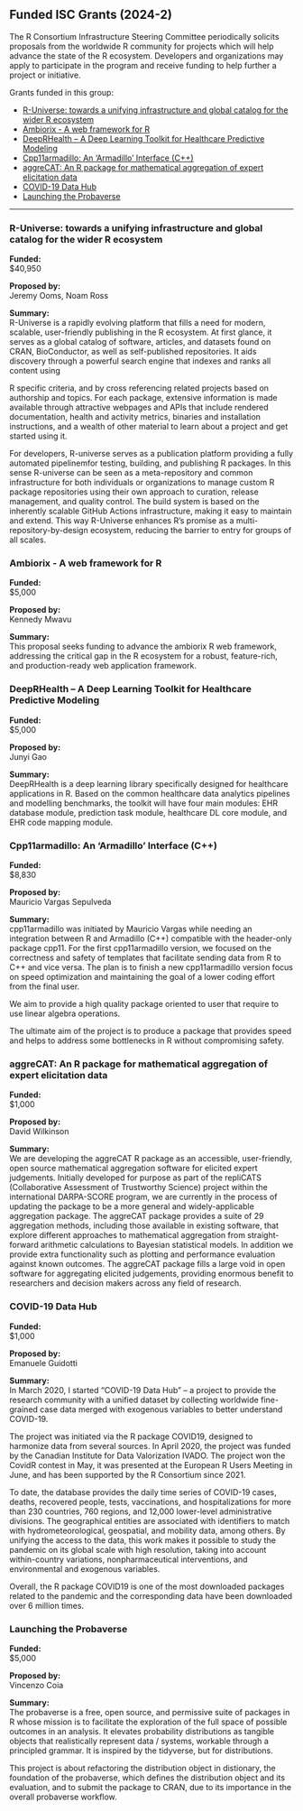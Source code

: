 ## Funded ISC Grants (2024-2)

The R Consortium Infrastructure Steering Committee periodically solicits proposals from the worldwide R community for projects which will help advance the state of the R ecosystem. Developers and organizations may apply to participate in the program and receive funding to help further a project or initiative.

Grants funded in this group:

- [R-Universe: towards a unifying infrastructure and global catalog for the wider R ecosystem](#r-universe-towards-a-unifying-infrastructure-and-global-catalog-for-the-wider-r-ecosystem)
- [Ambiorix - A web framework for R](#ambiorix-a-web-framework-for-r)
- [DeepRHealth – A Deep Learning Toolkit for Healthcare Predictive Modeling](#deeprhealth-a-deep-learning-toolkit-for-healthcare-predictive-modeling)
- [Cpp11armadillo: An 'Armadillo' Interface (C++)](#cpp11armadillo-an-armadillo-interface-c)
- [aggreCAT: An R package for mathematical aggregation of expert elicitation data](#aggrecat-an-r-package-for-mathematical-aggregation-of-expert-elicitation-data)
- [COVID-19 Data Hub](#covid-19-data-hub)
- [Launching the Probaverse](#launching-the-probaverse)

___

### R-Universe: towards a unifying infrastructure and global catalog for the wider R ecosystem

**Funded:**  
$40,950

**Proposed by:**  
Jeremy Ooms, Noam Ross

**Summary:**  
R-Universe is a rapidly evolving platform that fills a need for modern, scalable, user-friendly publishing in the R ecosystem. At first glance, it serves as a global catalog of software, articles, and datasets found on CRAN, BioConductor, as well as self-published repositories. It aids discovery through a powerful search engine that indexes and ranks all content using

R specific criteria, and by cross referencing related projects based on authorship and topics. For each package, extensive information is made available through attractive webpages and APIs that include rendered documentation, health and activity metrics, binaries and installation instructions, and a wealth of other material to learn about a project and get started using it. 

For developers, R-universe serves as a publication platform providing a fully automated pipelinemfor testing, building, and publishing R packages. In this sense R-universe can be seen as a meta-repository and common infrastructure for both individuals or organizations to manage custom R package repositories using their own approach to curation, release management, and quality control. The build system is based on the inherently scalable GitHub Actions infrastructure, making it easy to maintain and extend. This way R-Universe enhances R’s promise as a multi-repository-by-design ecosystem, reducing the barrier to entry for groups of all scales.

### Ambiorix - A web framework for R

**Funded:**  
$5,000

**Proposed by:**  
Kennedy Mwavu

**Summary:**  
This proposal seeks funding to advance the ambiorix R web framework, addressing the critical gap in the R ecosystem for a robust, feature-rich, and production-ready web application framework.

### DeepRHealth – A Deep Learning Toolkit for Healthcare Predictive Modeling

**Funded:**  
$5,000

**Proposed by:**  
Junyi Gao

**Summary:**  
DeepRHealth is a deep learning library specifically designed for healthcare applications in R. Based on the common healthcare data analytics pipelines and modelling benchmarks, the toolkit will have four main modules: EHR database module, prediction task module, healthcare DL core module, and EHR code mapping module.

### Cpp11armadillo: An 'Armadillo' Interface (C++)

**Funded:**  
$8,830

**Proposed by:**  
Mauricio Vargas Sepulveda


**Summary:**  
cpp11armadillo was initiated by Mauricio Vargas while needing an integration between R and Armadillo (C++) compatible with the header-only package cpp11. For the first cpp11armadillo version, we focused on the correctness and safety of templates that facilitate sending data from R to C++ and vice versa. The plan is to finish a new cpp11armadillo version focus on speed optimization and maintaining the goal of a lower coding effort from the final user.

We aim to provide a high quality package oriented to user that require to use linear algebra operations.

The ultimate aim of the project is to produce a package that provides speed and helps to address some bottlenecks in R without compromising safety.

### aggreCAT: An R package for mathematical aggregation of expert elicitation data

**Funded:**  
$1,000

**Proposed by:**  
David Wilkinson


**Summary:**  
We are developing the aggreCAT R package as an accessible, user-friendly, open source mathematical aggregation software for elicited expert judgements. Initially developed for purpose as part of the repliCATS (Collaborative Assessment of Trustworthy Science) project within the international DARPA-SCORE program, we are currently in the process of updating the package to be a more general and widely-applicable aggregation package. The aggreCAT package provides a suite of 29 aggregation methods, including those available in existing software, that explore different approaches to mathematical aggregation from straight-forward arithmetic calculations to Bayesian statistical models. In addition we provide extra functionality such as plotting and performance evaluation against known outcomes. The aggreCAT package fills a large
void in open software for aggregating elicited judgements, providing enormous benefit to researchers and decision makers across any field of research.

### COVID-19 Data Hub

**Funded:**  
$1,000

**Proposed by:**  
Emanuele Guidotti

**Summary:**  
In March 2020, I started “COVID-19 Data Hub” – a project to provide the research community with a unified dataset by collecting worldwide fine-grained case data merged with exogenous variables to better understand COVID-19.

The project was initiated via the R package COVID19, designed to harmonize data from several sources. In April 2020, the project was funded by the Canadian Institute for Data Valorization IVADO. The project won the CovidR contest in May, it was presented at the European R Users Meeting in June, and has been supported by the R Consortium since 2021.

To date, the database provides the daily time series of COVID-19 cases, deaths, recovered people, tests, vaccinations, and hospitalizations for more than 230 countries, 760 regions, and 12,000 lower-level administrative divisions. The geographical entities are associated with identifiers to match with hydrometeorological, geospatial, and mobility data, among others. By unifying the access to the data, this work makes it possible to study the pandemic on its global scale with high resolution, taking into account within-country variations, nonpharmaceutical interventions, and environmental and exogenous variables.

Overall, the R package COVID19 is one of the most downloaded packages related to the pandemic and the corresponding data have been downloaded over 6 million times. 

### Launching the Probaverse

**Funded:**  
$5,000

**Proposed by:**  
Vincenzo Coia

**Summary:**  
The probaverse is a free, open source, and permissive suite of packages in R whose mission is to facilitate the exploration of the full space of possible outcomes in an analysis. It elevates probability distributions as tangible objects that realistically represent data / systems, workable through a principled grammar. It is inspired by the tidyverse, but for distributions.

This project is about refactoring the distribution object in distionary, the foundation of the probaverse, which defines the distribution object and its evaluation, and to submit the package to CRAN, due to its importance in the overall probaverse workflow.